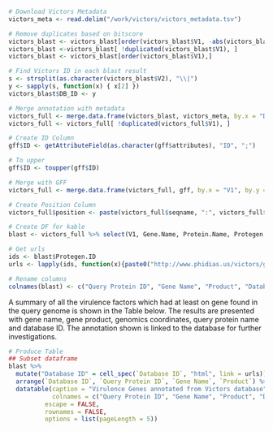 ```r
# Download Victors Metadata
victors_meta <- read.delim("/work/victors/victors_metadata.tsv")

# Remove duplicates based on bitscore
victors_blast <- victors_blast[order(victors_blast$V1, -abs(victors_blast$V3), -abs(victors_blast$V13) ), ]
victors_blast <-victors_blast[ !duplicated(victors_blast$V1), ]
victors_blast <- victors_blast[order(victors_blast$V1),]

# Find Victors ID in each blast result
s <- strsplit(as.character(victors_blast$V2), "\\|")
y <- sapply(s, function(x) { x[2] })
victors_blast$DB_ID <- y

# Merge annotation with metadata
victors_full <- merge.data.frame(victors_blast, victors_meta, by.x = "DB_ID", by.y = "NCBI.Protein.GI")
victors_full <- victors_full[ !duplicated(victors_full$V1), ]

# Create ID Column
gff$ID <- getAttributeField(as.character(gff$attributes), "ID", ";")

# To upper
gff$ID <- toupper(gff$ID)

# Merge with GFF
victors_full <- merge.data.frame(victors_full, gff, by.x = "V1", by.y = "ID")

# Create Position Column
victors_full$position <- paste(victors_full$seqname, ":", victors_full$start, "-", victors_full$end, sep = "")

# Create DF for kable
blast <- victors_full %>% select(V1, Gene.Name, Protein.Name, Protegen.ID, position)

# Get urls
ids <- blast$Protegen.ID
urls <- lapply(ids, function(x){paste0("http://www.phidias.us/victors/gene_detail.php?c_mc_victor_id=", x)})

# Rename columns
colnames(blast) <- c("Query Protein ID", "Gene Name", "Product", "Database ID", "Query Protein Coordinates")
```

A summary of all the virulence factors which had at least on gene found in the query genome is shown in the Table below. The results are presented with gene name, gene product, genomics coordinates, query protein name and database ID. The annotation shown is linked to the database for further investigations.

```r
# Produce Table
## Subset dataframe
blast %>%
  mutate("Database ID" = cell_spec(`Database ID`, "html", link = urls)) %>%
  arrange(`Database ID`, `Query Protein ID`, `Gene Name`, `Product`) %>%
  datatable(caption = "Virulence Genes annotated from Victors database",
            colnames = c("Query Protein ID", "Gene Name", "Product", "Database ID", "Query Protein Coordinates"),
          escape = FALSE,
          rownames = FALSE,
          options = list(pageLength = 5))
```